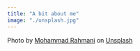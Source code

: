 ```yaml
---
title: "A bit about me"
image: "./unsplash.jpg"
---
```





Photo by <a href="https://unsplash.com/@afgprogrammer?utm_source=unsplash&utm_medium=referral&utm_content=creditCopyText" target="_blank" rel="nofollow noopener noreferrer" aria-label="External Link"><Underlining>Mohammad Rahmani</Underlining></a> on <a href="https://unsplash.com/s/photos/coding?utm_source=unsplash&utm_medium=referral&utm_content=creditCopyText">Unsplash</a>
  
